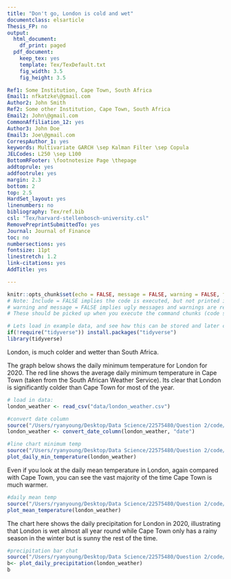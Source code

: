 ```yaml
---
title: "Don't go, London is cold and wet"
documentclass: elsarticle
Thesis_FP: no
output:
  html_document:
    df_print: paged
  pdf_document:
    keep_tex: yes
    template: Tex/TexDefault.txt
    fig_width: 3.5
    fig_height: 3.5

Ref1: Some Institution, Cape Town, South Africa
Email1: nfkatzke\@gmail.com
Author2: John Smith
Ref2: Some other Institution, Cape Town, South Africa
Email2: John\@gmail.com
CommonAffiliation_12: yes
Author3: John Doe
Email3: Joe\@gmail.com
CorrespAuthor_1: yes
keywords: Multivariate GARCH \sep Kalman Filter \sep Copula
JELCodes: L250 \sep L100
BottomRFooter: \footnotesize Page \thepage
addtoprule: yes
addfootrule: yes
margin: 2.3
bottom: 2
top: 2.5
HardSet_layout: yes
linenumbers: no
bibliography: Tex/ref.bib
csl: "Tex/harvard-stellenbosch-university.csl"
RemovePreprintSubmittedTo: yes
Journal: Journal of Finance
toc: no
numbersections: yes
fontsize: 11pt
linestretch: 1.2
link-citations: yes
AddTitle: yes

---
```


<!-- First: Set your default preferences for chunk options: -->

<!-- If you want a chunk's code to be printed, set echo = TRUE. message = FALSE stops R printing ugly package loading details in your final paper too. I also suggest setting warning = FALSE and checking for warnings in R, else you might find ugly warnings in your paper. -->

```r
knitr::opts_chunk$set(echo = FALSE, message = FALSE, warning = FALSE, fig.width = 6, fig.height = 5, fig.pos="H", fig.pos = 'H')
# Note: Include = FALSE implies the code is executed, but not printed in your pdf.
# warning and message = FALSE implies ugly messages and warnings are removed from your pdf.
# These should be picked up when you execute the command chunks (code sections below) in your rmd, not printed in your paper!

# Lets load in example data, and see how this can be stored and later called from your 'data' folder.
if(!require("tidyverse")) install.packages("tidyverse")
library(tidyverse)

```


<!-- ############################## -->
<!-- # Start Writing here: -->
<!-- ############################## -->

London, is much colder and wetter than South Africa. 

The graph below shows the daily minimum temperature for London for 2020. The red line shows the average daily minimum temperature in Cape Town (taken from the South African Weather Service). Its clear that London is significantly colder than Cape Town for most of the year. 

```r
# load in data:
london_weather <- read_csv("data/london_weather.csv")

```


```r
#convert date column
source("/Users/ryanyoung/Desktop/Data Science/22575480/Question 2/code/convert_date_column.R")
london_weather <- convert_date_column(london_weather, "date")
```


```r
#line chart minimum temp
source("/Users/ryanyoung/Desktop/Data Science/22575480/Question 2/code/line_chart_temp.R")
plot_daily_min_temperature(london_weather)
```

Even if you look at the daily mean temperature in London, again compared with Cape Town, you can see the vast majority of the time Cape Town is much warmer.


```r
#daily mean temp
source("/Users/ryanyoung/Desktop/Data Science/22575480/Question 2/code/plot_daily_temp.R")
plot_mean_temperature(london_weather)
```


The chart here shows the daily precipitation for London in 2020, illustrating that London is wet almost all year round while Cape Town only has a rainy season in the winter but is sunny the rest of the time.

```r
#precipitation bar chat
source("/Users/ryanyoung/Desktop/Data Science/22575480/Question 2/code/plot_daily_precipitation.R")
b<- plot_daily_precipitation(london_weather)
b
```







